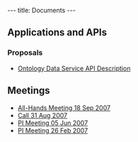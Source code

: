 ---
title: Documents
---

==Applications and APIs==

===Proposals===
* [[Ontology_Data_Service_API|Ontology Data Service API Description]]

==Meetings==
* [[WG:All-Hands Meeting 18Sep07|All-Hands Meeting 18 Sep 2007]]
* [[WG:Call 31Aug07|Call 31 Aug 2007]]
* [[WG:PI Meeting 5Jun07|PI Meeting 05 Jun 2007]]
* [[WG:PI Meeting 26feb07|PI Meeting 26 Feb 2007]]